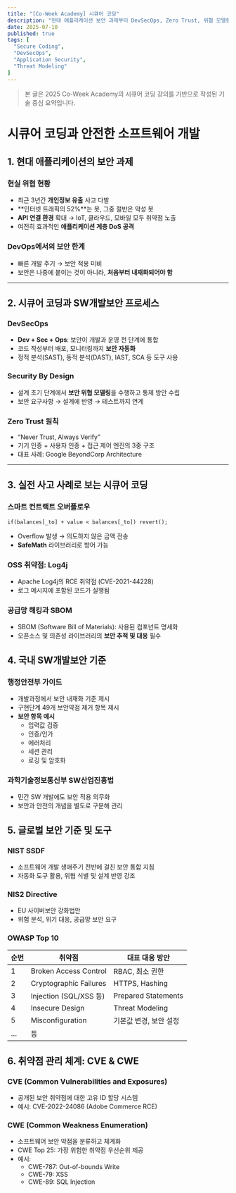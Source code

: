 ```yaml
---
title: "[Co-Week Academy] 시큐어 코딩"
description: "현대 애플리케이션 보안 과제부터 DevSecOps, Zero Trust, 위협 모델링, 실전 사고 사례 정리"
date: 2025-07-10
published: true
tags: [
  "Secure Coding",
  "DevSecOps",
  "Application Security",
  "Threat Modeling"
]
---
```


> 본 글은 2025 Co-Week Academy의 시큐어 코딩 강의를 기반으로 작성된 기술 중심 요약입니다.

# 시큐어 코딩과 안전한 소프트웨어 개발

## 1. 현대 애플리케이션의 보안 과제

### 현실 위협 현황
- 최근 3년간 **개인정보 유출** 사고 다발
- **인터넷 트래픽의 52%**는 봇, 그중 절반은 악성 봇
- **API 연결 환경** 확대 → IoT, 클라우드, 모바일 모두 취약점 노출
- 여전히 효과적인 **애플리케이션 계층 DoS 공격**

### DevOps에서의 보안 한계
- 빠른 개발 주기 → 보안 적용 미비
- 보안은 나중에 붙이는 것이 아니라, **처음부터 내재화되어야 함**

---

## 2. 시큐어 코딩과 SW개발보안 프로세스

### DevSecOps
- **Dev + Sec + Ops**: 보안이 개발과 운영 전 단계에 통합
- 코드 작성부터 배포, 모니터링까지 **보안 자동화**
- 정적 분석(SAST), 동적 분석(DAST), IAST, SCA 등 도구 사용

### Security By Design
- 설계 초기 단계에서 **보안 위협 모델링**을 수행하고 통제 방안 수립
- 보안 요구사항 → 설계에 반영 → 테스트까지 연계

### Zero Trust 원칙
- “Never Trust, Always Verify”
- 기기 인증 + 사용자 인증 + 접근 제어 엔진의 3중 구조
- 대표 사례: Google BeyondCorp Architecture

---

## 3. 실전 사고 사례로 보는 시큐어 코딩

### 스마트 컨트랙트 오버플로우
```solidity
if(balances[_to] + value < balances[_to]) revert();
```

- Overflow 발생 → 의도하지 않은 금액 전송
- **SafeMath** 라이브러리로 방어 가능

### OSS 취약점: Log4j
- Apache Log4j의 RCE 취약점 (CVE-2021-44228)
- 로그 메시지에 포함된 코드가 실행됨

### 공급망 해킹과 SBOM
- SBOM (Software Bill of Materials): 사용된 컴포넌트 명세화
- 오픈소스 및 의존성 라이브러리의 **보안 추적 및 대응** 필수

## 4. 국내 SW개발보안 기준
### 행정안전부 가이드
- 개발과정에서 보안 내재화 기준 제시
- 구현단계 49개 보안약점 제거 항목 제시
- **보안 항목 예시**
    - 입력값 검증
    - 인증/인가
    - 에러처리
    - 세션 관리
    - 로깅 및 암호화

### 과학기술정보통신부 SW산업진흥법
- 민간 SW 개발에도 보안 적용 의무화
- 보안과 안전의 개념을 별도로 구분해 관리

## 5. 글로벌 보안 기준 및 도구
### NIST SSDF
- 소프트웨어 개발 생애주기 전반에 걸친 보안 통합 지침
- 자동화 도구 활용, 위협 식별 및 설계 반영 강조

### NIS2 Directive
- EU 사이버보안 강화법안
- 위험 분석, 위기 대응, 공급망 보안 요구

### OWASP Top 10
| 순번 | 취약점                    | 대표 대응 방안            |
| -- | ---------------------- | ------------------- |
| 1  | Broken Access Control  | RBAC, 최소 권한         |
| 2  | Cryptographic Failures | HTTPS, Hashing      |
| 3  | Injection (SQL/XSS 등)  | Prepared Statements |
| 4  | Insecure Design        | Threat Modeling     |
| 5  | Misconfiguration       | 기본값 변경, 보안 설정       |
| …  | 등                      |                     |

## 6. 취약점 관리 체계: CVE & CWE
### CVE (Common Vulnerabilities and Exposures)
- 공개된 보안 취약점에 대한 고유 ID 할당 시스템
- 예시: CVE-2022-24086 (Adobe Commerce RCE)

### CWE (Common Weakness Enumeration)
- 소프트웨어 보안 약점을 분류하고 체계화
- CWE Top 25: 가장 위험한 취약점 우선순위 제공
- 예시:
    - CWE-787: Out-of-bounds Write
    - CWE-79: XSS
    - CWE-89: SQL Injection